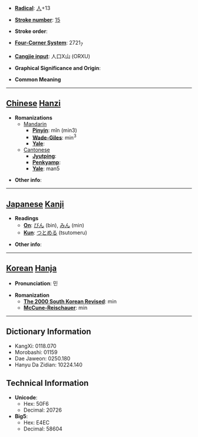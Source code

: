 * '''[[Wiktionary:Chinese radical index| Radical]]''': [[Wiktionary:Chinese radical index 人|人]]+13

* '''[[Wiktionary:Chinese total strokes index|Stroke number]]''': [[Wiktionary:Chinese total strokes index 15|15]]

* '''Stroke order''': 

* '''[[Wiktionary:Chinese four corner index|Four-Corner System]]''': 2721<sub>7</sub>

* '''[[Wiktionary:Chinese Cangjie index|Cangjie input]]''': 人口X山 (ORXU)

* '''Graphical Significance and Origin''': 

* '''Common Meaning'''

----

== [[Chinese]] [[Hanzi]] ==

* '''Romanizations'''
** [[Mandarin]]
*** '''[[Pinyin]]''': mǐn (min3)
*** '''[[Wade-Giles]]''': min<sup>3</sup>
*** '''[[Yale]]''': 
**[[Cantonese]]
***'''[[Jyutping]]''':
***'''[[Penkyamp]]''': 
***'''[[Yale]]''': man5

* '''Other info''': 

----

== [[Japanese]] [[Kanji]] ==

* '''Readings'''
** '''[[On]]''': [[びん]] (bin), [[みん]] (min)
** '''[[Kun]]''': [[つとめる]] (tsutomeru)

* '''Other info''':  

----

== [[Korean]] [[Hanja]] ==

* '''Pronunciation''': 민

* '''Romanization'''
** '''[[The 2000 South Korean Revised Romanization|The 2000 South Korean Revised]]''': min
** '''[[McCune-Reischauer]]''': min

----

== Dictionary Information ==

* KangXi: 0118.070
* Morobashi: 01159
* Dae Jaweon: 0250.180
* Hanyu Da Zidian: 10224.140

== Technical Information ==

* '''Unicode''':
** Hex: 50F6
** Decimal: 20726
* '''Big5''':
** Hex: E4EC
** Decimal: 58604